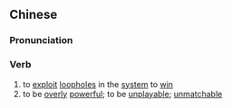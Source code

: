 {{also|屈机}}
==Chinese==
{{zh-forms|s=屈机}}

===Pronunciation===
{{zh-pron
|c=wat1 gei1
|cat=v,a
}}

===Verb===
{{zh-verb}} {{tcx|lang=zh|Cantonese|neologism}}

# to [[exploit]] [[loophole]]s in the [[system]] to [[win]]
# to be [[overly]] [[powerful]]; to be [[unplayable]]; [[unmatchable]]